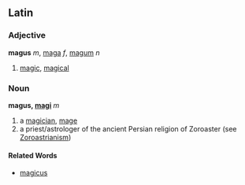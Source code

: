 ==Latin==
===Adjective===
'''magus''' ''m'', [[maga]] ''f'', [[magum]] ''n''

#[[magic]], [[magical]]

===Noun===
'''magus, [[Wiktionary Appendix:Latin second declension|magi]]''' ''m'' 

#a [[magician]], [[mage]]
#a priest/astrologer of the ancient Persian religion of Zoroaster (see [http://en.wikipedia.org/wiki/Zoroastrianism Zoroastrianism])

====Related Words====
*[[magicus]]
